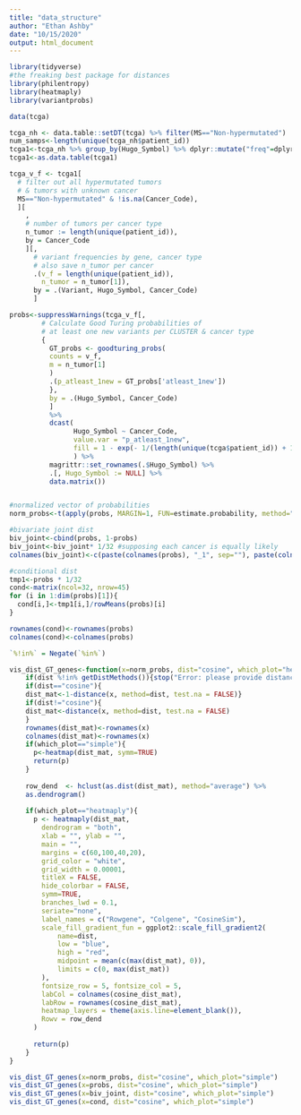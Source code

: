 ```yaml
---
title: "data_structure"
author: "Ethan Ashby"
date: "10/15/2020"
output: html_document
---
```


```r
library(tidyverse)
#the freaking best package for distances
library(philentropy)
library(heatmaply)
library(variantprobs)
```

```r
data(tcga)

tcga_nh <- data.table::setDT(tcga) %>% filter(MS=="Non-hypermutated")
num_samps<-length(unique(tcga_nh$patient_id))
tcga1<-tcga_nh %>% group_by(Hugo_Symbol) %>% dplyr::mutate("freq"=dplyr::n()/num_samps>0.03) %>% dplyr::filter(freq==TRUE)
tcga1<-as.data.table(tcga1)

tcga_v_f <- tcga1[
  # filter out all hypermutated tumors
  # & tumors with unknown cancer
  MS=="Non-hypermutated" & !is.na(Cancer_Code),
  ][
    ,
    # number of tumors per cancer type
    n_tumor := length(unique(patient_id)),
    by = Cancer_Code
    ][,
      # variant frequencies by gene, cancer type
      # also save n_tumor per cancer
      .(v_f = length(unique(patient_id)),
        n_tumor = n_tumor[1]),
      by = .(Variant, Hugo_Symbol, Cancer_Code)
      ]

probs<-suppressWarnings(tcga_v_f[,
        # Calculate Good Turing probabilities of
        # at least one new variants per CLUSTER & cancer type
        {
          GT_probs <- goodturing_probs(
          counts = v_f,
          m = n_tumor[1]
          )
          .(p_atleast_1new = GT_probs['atleast_1new'])
          },
          by = .(Hugo_Symbol, Cancer_Code)
          ] 
          %>%
          dcast(
                Hugo_Symbol ~ Cancer_Code,
                value.var = "p_atleast_1new",
                fill = 1 - exp(- 1/(length(unique(tcga$patient_id)) + 1))
                ) %>%
          magrittr::set_rownames(.$Hugo_Symbol) %>%
          .[, Hugo_Symbol := NULL] %>%
          data.matrix())


#normalized vector of probabilities
norm_probs<-t(apply(probs, MARGIN=1, FUN=estimate.probability, method="empirical"))

#bivariate joint dist
biv_joint<-cbind(probs, 1-probs)
biv_joint<-biv_joint* 1/32 #supposing each cancer is equally likely
colnames(biv_joint)<-c(paste(colnames(probs), "_1", sep=""), paste(colnames(probs), "_0", sep=""))

#conditional dist
tmp1<-probs * 1/32
cond<-matrix(ncol=32, nrow=45)
for (i in 1:dim(probs)[1]){
  cond[i,]<-tmp1[i,]/rowMeans(probs)[i]
}

rownames(cond)<-rownames(probs)
colnames(cond)<-colnames(probs)
```

```r
`%!in%` = Negate(`%in%`)

vis_dist_GT_genes<-function(x=norm_probs, dist="cosine", which_plot="heatmaply"){
    if(dist %!in% getDistMethods()){stop("Error: please provide distance measure in getDistMethods()")}
    if(dist=="cosine"){
    dist_mat<-1-distance(x, method=dist, test.na = FALSE)}
    if(dist!="cosine"){
    dist_mat<-distance(x, method=dist, test.na = FALSE)
    }
    rownames(dist_mat)<-rownames(x)
    colnames(dist_mat)<-rownames(x)
    if(which_plot=="simple"){
      p<-heatmap(dist_mat, symm=TRUE)
      return(p)
    }
    
    row_dend  <- hclust(as.dist(dist_mat), method="average") %>% 
    as.dendrogram()
    
    if(which_plot=="heatmaply"){
      p <- heatmaply(dist_mat, 
        dendrogram = "both",
        xlab = "", ylab = "", 
        main = "",
        margins = c(60,100,40,20),
        grid_color = "white",
        grid_width = 0.00001,
        titleX = FALSE,
        hide_colorbar = FALSE,
        symm=TRUE,
        branches_lwd = 0.1,
        seriate="none",
        label_names = c("Rowgene", "Colgene", "CosineSim"),
        scale_fill_gradient_fun = ggplot2::scale_fill_gradient2(
            name=dist,
            low = "blue", 
            high = "red", 
            midpoint = mean(c(max(dist_mat), 0)), 
            limits = c(0, max(dist_mat))
        ),
        fontsize_row = 5, fontsize_col = 5,
        labCol = colnames(cosine_dist_mat),
        labRow = rownames(cosine_dist_mat),
        heatmap_layers = theme(axis.line=element_blank()),
        Rowv = row_dend
      )
      
      return(p)
    }
}

vis_dist_GT_genes(x=norm_probs, dist="cosine", which_plot="simple")
vis_dist_GT_genes(x=probs, dist="cosine", which_plot="simple")
vis_dist_GT_genes(x=biv_joint, dist="cosine", which_plot="simple")
vis_dist_GT_genes(x=cond, dist="cosine", which_plot="simple")
```

